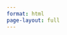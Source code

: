 ```yaml
---
format: html
page-layout: full
---
```


<script type='text/javascript' id='clustrmaps' src='//cdn.clustrmaps.com/map_v2.js?cl=d3d3d3&w=a&t=tt&d=MUMqYmZi9dD6sWA6QkWRAX2-1UMsbQaVsidh4cA0BHg&co=ffffff&cmo=d4a5a5&cmn=8caf4c&ct=333333'></script>